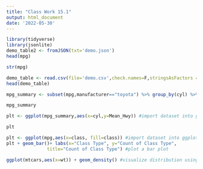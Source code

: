 ```yaml
---
title: "Class Work 15.1"
output: html_document
date: '2022-05-30'
---
```




```r
library(tidyverse)
library(jsonlite)
demo_table2 <- fromJSON(txt='demo.json')
head(mpg)
```
```r
str(mpg)
```


```r
demo_table <- read.csv(file='demo.csv',check.names=F,stringsAsFactors = F)
head(demo_table)
```

```r
mpg_summary <- subset(mpg,manufacturer=="toyota") %>% group_by(cyl) %>% summarize(Mean_Hwy=mean(hwy), .groups = 'keep') #create summary table

mpg_summary

```

```r
plt <- ggplot(mpg_summary,aes(x=cyl,y=Mean_Hwy)) #import dataset into ggplot2

plt
```
```r
plt <- ggplot(mpg,aes(x=class, fill=class)) #import dataset into ggplot2
plt + geom_bar()+ labs(x="Class Type", y="Count of Class Type",
               title="Count of Class Type") #plot a bar plot
```
```r
ggplot(mtcars,aes(x=wt)) + geom_density() #visualize distribution using density plot
```

